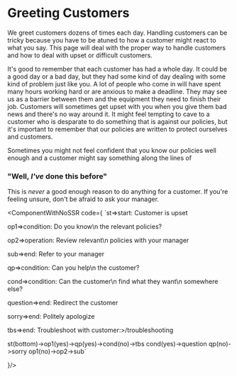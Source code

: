 # Greeting Customers

We greet customers dozens of times each day. Handling customers can be
tricky because you have to be atuned to how a customer might react to what
you say. This page will deal with the proper way to handle customers and how to
deal with upset or difficult customers.

It's good to remember that each customer has had a whole day. It could be a good day or
a bad day, but they had some kind of day dealing with some kind of problem just like you.
A lot of people who come in will have spent many hours working hard or are anxious to make a deadline. They may see us as a barrier
between them and the equipment they need to finish their job. Customers will sometimes get upset with you
when you give them bad news and there's no way around it. It might feel tempting to cave to
a customer who is desparate to do something that is against our policies, but it's important 
to remember that our policies are written to protect ourselves and customers.

Sometimes you might not feel confident that you know our policies well enough and a customer
might say something along the lines of

### "Well, *I've* done this before"

This is *never* a good enough reason to do anything for a customer. If you're feeling unsure, don't be afraid to ask your manager.







<ComponentWithNoSSR code={
    `st=>start: Customer is upset



op1=>condition: Do you know\n the relevant policies?

op2=>operation: Review relevant\n policies with your manager



sub=>end: Refer to your manager

qp=>condition: Can you help\n the customer?

cond=>condition: Can the customer\n find what they want\n somewhere else?

question=>end: Redirect the customer

sorry=>end: Politely apologize

tbs=>end: Troubleshoot with customer:>/troubleshooting

st(bottom)->op1(yes)->qp(yes)->cond(no)->tbs
cond(yes)->question
qp(no)->sorry
op1(no)->op2->sub`

}/>
